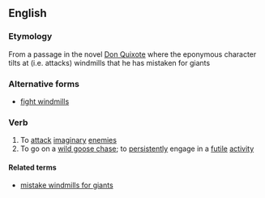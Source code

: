 ==English==
{{wikipedia|tilting at windmills}}

===Etymology===
From a passage in the novel [[w:Don Quixote|Don Quixote]] where the eponymous character tilts at (i.e. attacks) windmills that he has mistaken for giants

===Alternative forms===
*[[fight windmills]]

===Verb===
{{en-verb|inf=to [[tilt]] [[at]] [[windmills]]|tilts at windmills|tilting at windmills|tilted at windmills}} {{context|intransitive|idiom}}

#To [[attack]] [[imaginary]] [[enemies]]
#To go on a [[wild goose chase]]; to [[persistently]] engage in a [[futile]] [[activity]]

====Related terms====
*[[mistake windmills for giants]]
